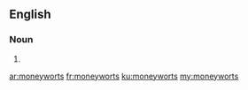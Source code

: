==English==

===Noun===
{{head|en|plural}}

# {{plural of|moneywort|lang=en|nocat=1}}

[[ar:moneyworts]]
[[fr:moneyworts]]
[[ku:moneyworts]]
[[my:moneyworts]]